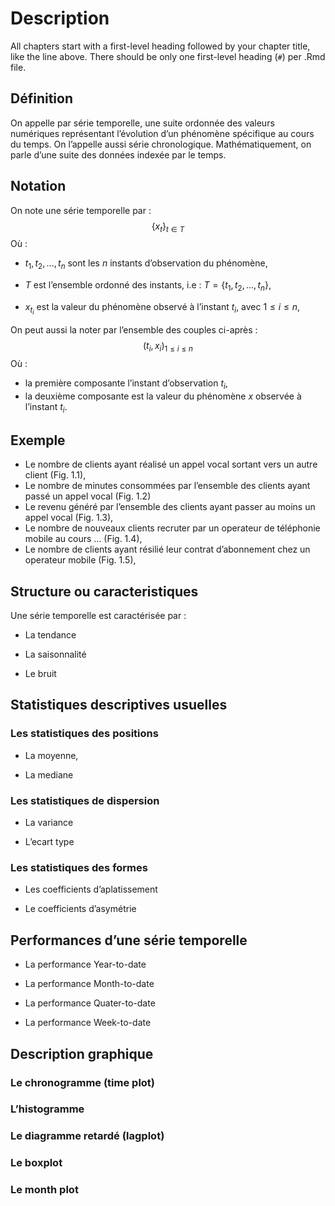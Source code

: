 # Description 

All chapters start with a first-level heading followed by your chapter title, like the line above. There should be only one first-level heading (`#`) per .Rmd file.

## Définition

On appelle par série temporelle, une suite ordonnée des valeurs numériques représentant l’évolution d'un phénomène spécifique au cours du temps. On l'appelle aussi série chronologique. Mathématiquement, on parle d'une suite des données indexée par le temps.


## Notation

On note une série temporelle par :
$$\left\{x_t \right\}_{t \in T}$$
Où :

* $t_1, t_2, ..., t_n$ sont les $n$ instants d'observation du phénomène,

* $T$ est l'ensemble ordonné des instants, i.e : $T = \left\{t_1, t_2, ..., t_n \right\}$,

* $x_{t_i}$ est la valeur du phénomène observé à l'instant $t_i$, avec $1 \le i \le n$,


On peut aussi la noter par l'ensemble des couples ci-après :
$$(t_i, x_i)_{1 \le i \le n}$$
Où :

* la première composante l'instant d'observation $t_i$,
* la deuxième composante est la valeur du phénomène $x$ observée à l’instant $t_i$.



## Exemple

* Le nombre de clients ayant réalisé un appel vocal sortant vers un autre client (Fig. 1.1),
* Le nombre de minutes consommées par l’ensemble des clients ayant passé un appel vocal (Fig. 1.2)
* Le revenu généré par l'ensemble des clients ayant passer au moins un appel vocal (Fig. 1.3),
* Le nombre de nouveaux clients recruter par un operateur de téléphonie mobile au cours ... (Fig. 1.4),
* Le nombre de clients ayant résilié leur contrat d'abonnement chez un operateur mobile (Fig. 1.5),



## Structure ou caracteristiques

Une série temporelle est caractérisée par :

* La tendance

* La saisonnalité 

* Le bruit



## Statistiques descriptives usuelles

### Les statistiques des positions

* La moyenne, 

* La mediane


### Les statistiques de dispersion

* La variance

* L'ecart type


### Les statistiques des formes

* Les coefficients d'aplatissement

* Le coefficients d'asymétrie 



## Performances d’une série temporelle

* La performance Year-to-date

* La performance Month-to-date

* La performance Quater-to-date

* La performance Week-to-date


## Description graphique

### Le chronogramme (time plot)


### L'histogramme


### Le diagramme retardé (lagplot)


### Le boxplot


### Le month plot





